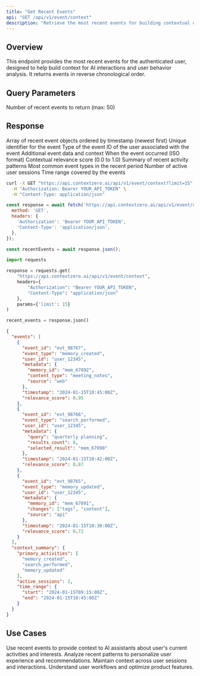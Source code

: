 ```yaml
---
title: "Get Recent Events"
api: "GET /api/v1/event/context"
description: "Retrieve the most recent events for building contextual understanding"
---
```


## Overview

This endpoint provides the most recent events for the authenticated user, designed to help build context for AI interactions and user behavior analysis. It returns events in reverse chronological order.

## Query Parameters

<ParamField query="limit" type="integer" default="10">
  Number of recent events to return (max: 50)
</ParamField>

## Response

<ResponseField name="events" type="array">
  Array of recent event objects ordered by timestamp (newest first)
  <Expandable title="Event Object">
    <ResponseField name="event_id" type="string">
      Unique identifier for the event
    </ResponseField>
    <ResponseField name="event_type" type="string">
      Type of the event
    </ResponseField>
    <ResponseField name="user_id" type="string">
      ID of the user associated with the event
    </ResponseField>
    <ResponseField name="metadata" type="object">
      Additional event data and context
    </ResponseField>
    <ResponseField name="timestamp" type="string">
      When the event occurred (ISO format)
    </ResponseField>
    <ResponseField name="relevance_score" type="number">
      Contextual relevance score (0.0 to 1.0)
    </ResponseField>
  </Expandable>
</ResponseField>

<ResponseField name="context_summary" type="object">
  Summary of recent activity patterns
  <Expandable title="Context Summary">
    <ResponseField name="primary_activities" type="array">
      Most common event types in the recent period
    </ResponseField>
    <ResponseField name="active_sessions" type="integer">
      Number of active user sessions
    </ResponseField>
    <ResponseField name="time_range" type="object">
      Time range covered by the events
    </ResponseField>
  </Expandable>
</ResponseField>

<RequestExample>

```bash cURL
curl -X GET "https://api.contextzero.ai/api/v1/event/context?limit=15" \
  -H "Authorization: Bearer YOUR_API_TOKEN" \
  -H "Content-Type: application/json"
```

```javascript JavaScript
const response = await fetch('https://api.contextzero.ai/api/v1/event/context?limit=15', {
  method: 'GET',
  headers: {
    'Authorization': 'Bearer YOUR_API_TOKEN',
    'Content-Type': 'application/json',
  },
});

const recentEvents = await response.json();
```

```python Python
import requests

response = requests.get(
    "https://api.contextzero.ai/api/v1/event/context",
    headers={
        "Authorization": "Bearer YOUR_API_TOKEN",
        "Content-Type": "application/json"
    },
    params={'limit': 15}
)

recent_events = response.json()
```

</RequestExample>

<ResponseExample>

```json Response
{
  "events": [
    {
      "event_id": "evt_98767",
      "event_type": "memory_created",
      "user_id": "user_12345",
      "metadata": {
        "memory_id": "mem_67892",
        "content_type": "meeting_notes",
        "source": "web"
      },
      "timestamp": "2024-01-15T10:45:00Z",
      "relevance_score": 0.95
    },
    {
      "event_id": "evt_98766",
      "event_type": "search_performed",
      "user_id": "user_12345",
      "metadata": {
        "query": "quarterly planning",
        "results_count": 8,
        "selected_result": "mem_67890"
      },
      "timestamp": "2024-01-15T10:42:00Z",
      "relevance_score": 0.87
    },
    {
      "event_id": "evt_98765",
      "event_type": "memory_updated",
      "user_id": "user_12345",
      "metadata": {
        "memory_id": "mem_67891",
        "changes": ["tags", "content"],
        "source": "api"
      },
      "timestamp": "2024-01-15T10:30:00Z",
      "relevance_score": 0.72
    }
  ],
  "context_summary": {
    "primary_activities": [
      "memory_created",
      "search_performed",
      "memory_updated"
    ],
    "active_sessions": 2,
    "time_range": {
      "start": "2024-01-15T09:15:00Z",
      "end": "2024-01-15T10:45:00Z"
    }
  }
}
```

</ResponseExample>

## Use Cases

<CardGroup cols={2}>
  <Card title="AI Context Building" icon="brain">
    Use recent events to provide context to AI assistants about user's current activities and interests.
  </Card>
  <Card title="Personalization" icon="user-gear">
    Analyze recent patterns to personalize user experience and recommendations.
  </Card>
  <Card title="Session Continuity" icon="link">
    Maintain context across user sessions and interactions.
  </Card>
  <Card title="Behavior Analysis" icon="chart-line">
    Understand user workflows and optimize product features.
  </Card>
</CardGroup>